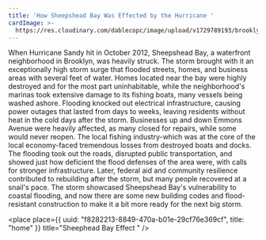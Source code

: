```yaml
---
title: 'How Sheepshead Bay Was Effected by the Hurricane '
cardImage: >-
  https://res.cloudinary.com/dablecopc/image/upload/v1729789193/brooklyn-ny-october-30-bridge-closed-in-the-sheepsheadbay-neighborhood-D7FA2N_xmpjml.jpg
---
```


When Hurricane Sandy hit in October 2012, Sheepshead Bay, a waterfront neighborhood in Brooklyn, was heavily struck. The storm brought with it an exceptionally high storm surge that flooded streets, homes, and business areas with several feet of water. Homes located near the bay were highly destroyed and for the most part uninhabitable, while the neighborhood's marinas took extensive damage to its fishing boats, many vessels being washed ashore. Flooding knocked out electrical infrastructure, causing power outages that lasted from days to weeks, leaving residents without heat in the cold days after the storm. Businesses up and down Emmons Avenue were heavily affected, as many closed for repairs, while some would never reopen. The local fishing industry-which was at the core of the local economy-faced tremendous losses from destroyed boats and docks. The flooding took out the roads, disrupted public transportation, and showed just how deficient the flood defenses of the area were, with calls for stronger infrastructure. Later, federal aid and community resilience contributed to rebuilding after the storm, but many people recovered at a snail's pace. The storm showcased Sheepshead Bay's vulnerability to coastal flooding, and now there are some new building codes and flood-resistant construction to make it a bit more ready for the next big storm.

<place
  place={{
    uuid: "f8282213-8849-470a-b01e-29cf76e369cf",
    title: "home"
  }}
  title="Sheephead Bay Effect "
/>
